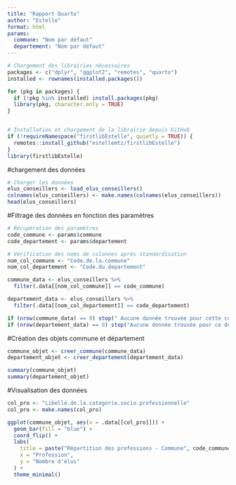 ```yaml
---
title: "Rapport Quarto"
author: "Estelle"
format: html
params:
  commune: "Nom par défaut"
  departement: "Nom par défaut"
---
```


```r
# Chargement des librairies nécessaires
packages <- c("dplyr", "ggplot2", "remotes", "quarto")
installed <- rownames(installed.packages())

for (pkg in packages) {
  if (!pkg %in% installed) install.packages(pkg)
  library(pkg, character.only = TRUE)
}


# Installation et chargement de la librairie depuis GitHub
if (!requireNamespace("firstlibEstelle", quietly = TRUE)) {
  remotes::install_github("estellemtz/firstlibEstelle")
}
library(firstlibEstelle)
```

#chargement des données

```r
# Charger les données
elus_conseillers <- load_elus_conseillers()
colnames(elus_conseillers) <- make.names(colnames(elus_conseillers))
head(elus_conseillers)

```

#Filtrage des données en fonction des paramètres

```r
# Récupération des paramètres
code_commune <- params$commune
code_departement <- params$departement

# Vérification des noms de colonnes après standardisation
nom_col_commune <- "Code.de.la.commune"
nom_col_departement <- "Code.du.departement"

commune_data <- elus_conseillers %>%
  filter(.data[[nom_col_commune]] == code_commune)

departement_data <- elus_conseillers %>%
  filter(.data[[nom_col_departement]] == code_departement)

if (nrow(commune_data) == 0) stop(" Aucune donnée trouvée pour cette commune.")
if (nrow(departement_data) == 0) stop("Aucune donnée trouvée pour ce département.")

```

#Création des objets commune et département

```r
commune_objet <- creer_commune(commune_data)
departement_objet <- creer_departement(departement_data)

summary(commune_objet)
summary(departement_objet)


```

#Visualisation des données

```r
col_pro <- "Libellé.de.la.categorie.socio.professionnelle"
col_pro <- make.names(col_pro)

ggplot(commune_objet, aes(x = .data[[col_pro]])) +
  geom_bar(fill = "blue") +
  coord_flip() +
  labs(
    title = paste("Répartition des professions - Commune", code_commune),
    x = "Profession",
    y = "Nombre d'élus"
  ) +
  theme_minimal()


```


